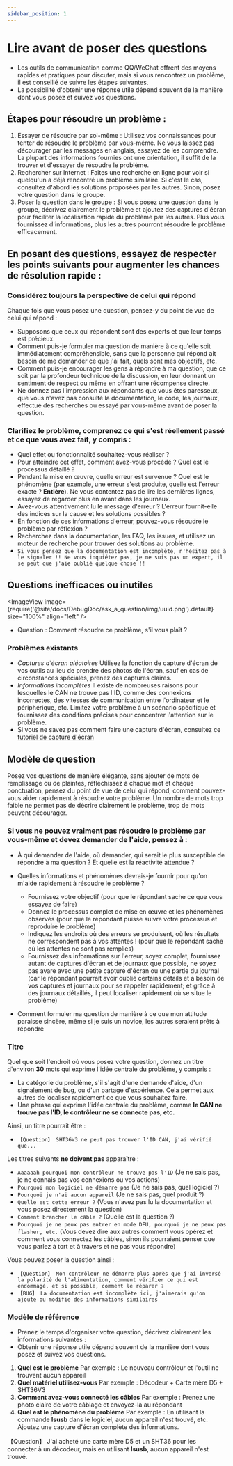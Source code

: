```yaml
---
sidebar_position: 1
---
```




# Lire avant de poser des questions

  * Les outils de communication comme QQ/WeChat offrent des moyens rapides et pratiques pour discuter, mais si vous rencontrez un problème, il est conseillé de suivre les étapes suivantes.
  * La possibilité d'obtenir une réponse utile dépend souvent de la manière dont vous posez et suivez vos questions.

## Étapes pour résoudre un problème :

  1. Essayer de résoudre par soi-même : Utilisez vos connaissances pour tenter de résoudre le problème par vous-même. Ne vous laissez pas décourager par les messages en anglais, essayez de les comprendre. La plupart des informations fournies ont une orientation, il suffit de la trouver et d'essayer de résoudre le problème.
  2. Rechercher sur Internet : Faites une recherche en ligne pour voir si quelqu'un a déjà rencontré un problème similaire. Si c'est le cas, consultez d'abord les solutions proposées par les autres. Sinon, posez votre question dans le groupe.
  3. Poser la question dans le groupe : Si vous posez une question dans le groupe, décrivez clairement le problème et ajoutez des captures d'écran pour faciliter la localisation rapide du problème par les autres. Plus vous fournissez d'informations, plus les autres pourront résoudre le problème efficacement.

## En posant des questions, essayez de respecter les points suivants pour augmenter les chances de résolution rapide :

### Considérez toujours la perspective de celui qui répond

  Chaque fois que vous posez une question, pensez-y du point de vue de celui qui répond :
  * Supposons que ceux qui répondent sont des experts et que leur temps est précieux.
  * Comment puis-je formuler ma question de manière à ce qu'elle soit immédiatement compréhensible, sans que la personne qui répond ait besoin de me demander ce que j'ai fait, quels sont mes objectifs, etc.
  * Comment puis-je encourager les gens à répondre à ma question, que ce soit par la profondeur technique de la discussion, en leur donnant un sentiment de respect ou même en offrant une récompense directe.
  * Ne donnez pas l'impression aux répondants que vous êtes paresseux, que vous n'avez pas consulté la documentation, le code, les journaux, effectué des recherches ou essayé par vous-même avant de poser la question.

### Clarifiez le problème, comprenez ce qui s'est réellement passé et ce que vous avez fait, y compris :

  * Quel effet ou fonctionnalité souhaitez-vous réaliser ?
  * Pour atteindre cet effet, comment avez-vous procédé ? Quel est le processus détaillé ?
  * Pendant la mise en œuvre, quelle erreur est survenue ? Quel est le phénomène (par exemple, une erreur s'est produite, quelle est l'erreur exacte ? **Entière**). Ne vous contentez pas de lire les dernières lignes, essayez de regarder plus en avant dans les journaux.
  * Avez-vous attentivement lu le message d'erreur ? L'erreur fournit-elle des indices sur la cause et les solutions possibles ?
  * En fonction de ces informations d'erreur, pouvez-vous résoudre le problème par réflexion ?
  * Recherchez dans la documentation, les FAQ, les issues, et utilisez un moteur de recherche pour trouver des solutions au problème.
  * `Si vous pensez que la documentation est incomplète, n'hésitez pas à le signaler !! Ne vous inquiétez pas, je ne suis pas un expert, il se peut que j'aie oublié quelque chose !!`

## Questions inefficaces ou inutiles

  <ImageView image={require('@site/docs/DebugDoc/ask_a_question/img/uuid.png').default} size="100%" align="left" />
  * Question : Comment résoudre ce problème, s'il vous plaît ?

### Problèmes existants

  * *Captures d'écran aléatoires* Utilisez la fonction de capture d'écran de vos outils au lieu de prendre des photos de l'écran, sauf en cas de circonstances spéciales, prenez des captures claires.
  * *Informations incomplètes* Il existe de nombreuses raisons pour lesquelles le CAN ne trouve pas l'ID, comme des connexions incorrectes, des vitesses de communication entre l'ordinateur et le périphérique, etc. Limitez votre problème à un scénario spécifique et fournissez des conditions précises pour concentrer l'attention sur le problème.
  * Si vous ne savez pas comment faire une capture d'écran, consultez ce [tutoriel de capture d'écran](https://www.bilibili.com/video/BV1LB4y1t7jy/?spm_id_from=333.337.search-card.all.click&vd_source=36affb37d7228751cd1fcbbda487dfdf)
## Modèle de question

Posez vos questions de manière élégante, sans ajouter de mots de remplissage ou de plaintes, réfléchissez à chaque mot et chaque ponctuation, pensez du point de vue de celui qui répond, comment pouvez-vous aider rapidement à résoudre votre problème. Un nombre de mots trop faible ne permet pas de décrire clairement le problème, trop de mots peuvent décourager.

### Si vous ne pouvez vraiment pas résoudre le problème par vous-même et devez demander de l'aide, pensez à :

  * À qui demander de l'aide, où demander, qui serait le plus susceptible de répondre à ma question ? Et quelle est la réactivité attendue ?

  * Quelles informations et phénomènes devrais-je fournir pour qu'on m'aide rapidement à résoudre le problème ?
    * Fournissez votre objectif (pour que le répondant sache ce que vous essayez de faire)
    * Donnez le processus complet de mise en œuvre et les phénomènes observés (pour que le répondant puisse suivre votre processus et reproduire le problème)
    * Indiquez les endroits où des erreurs se produisent, où les résultats ne correspondent pas à vos attentes ! (pour que le répondant sache où les attentes ne sont pas remplies)
    * Fournissez des informations sur l'erreur, soyez complet, fournissez autant de captures d'écran et de journaux que possible, ne soyez pas avare avec une petite capture d'écran ou une partie du journal (car le répondant pourrait avoir oublié certains détails et a besoin de vos captures et journaux pour se rappeler rapidement; et grâce à des journaux détaillés, il peut localiser rapidement où se situe le problème)

  * Comment formuler ma question de manière à ce que mon attitude paraisse sincère, même si je suis un novice, les autres seraient prêts à répondre

### Titre

  Quel que soit l'endroit où vous posez votre question, donnez un titre d'environ **30** mots qui exprime l'idée centrale du problème, y compris :
  * La catégorie du problème, s'il s'agit d'une demande d'aide, d'un signalement de bug, ou d'un partage d'expérience. Cela permet aux autres de localiser rapidement ce que vous souhaitez faire.
  * Une phrase qui exprime l'idée centrale du problème, comme **le CAN ne trouve pas l'ID, le contrôleur ne se connecte pas, etc.**

  Ainsi, un titre pourrait être :
  * `【Question】 SHT36V3 ne peut pas trouver l'ID CAN, j'ai vérifié que...`

  Les titres suivants **ne doivent pas** apparaître :
  * `Aaaaaah pourquoi mon contrôleur ne trouve pas l'ID` (Je ne sais pas, je ne connais pas vos connexions ou vos actions)
  * `Pourquoi mon logiciel ne démarre pas` (Je ne sais pas, quel logiciel ?)
  * `Pourquoi je n'ai aucun appareil` (Je ne sais pas, quel produit ?)
  * `Quelle est cette erreur ?` (Vous n'avez pas lu la documentation et vous posez directement la question)
  * `Comment brancher le câble ?` (Quelle est la question ?)
  * `Pourquoi je ne peux pas entrer en mode DFU, pourquoi je ne peux pas flasher, etc.` (Vous devez dire aux autres comment vous opérez et comment vous connectez les câbles, sinon ils pourraient penser que vous parlez à tort et à travers et ne pas vous répondre)

  Vous pouvez poser la question ainsi :
  * `【Question】 Mon contrôleur ne démarre plus après que j'ai inversé la polarité de l'alimentation, comment vérifier ce qui est endommagé, et si possible, comment le réparer ?`
  * `【BUG】 La documentation est incomplète ici, j'aimerais qu'on ajoute ou modifie des informations similaires`

### Modèle de référence

  * Prenez le temps d'organiser votre question, décrivez clairement les informations suivantes :
  * Obtenir une réponse utile dépend souvent de la manière dont vous posez et suivez vos questions.

  1. **Quel est le problème** Par exemple : Le nouveau contrôleur et l'outil ne trouvent aucun appareil
  2. **Quel matériel utilisez-vous** Par exemple : Décodeur + Carte mère D5 + SHT36V3
  3. **Comment avez-vous connecté les câbles** Par exemple : Prenez une photo claire de votre câblage et envoyez-la au répondant
  4. **Quel est le phénomène du problème** Par exemple : En utilisant la commande **lsusb** dans le logiciel, aucun appareil n'est trouvé, etc. Ajoutez une capture d'écran complète des informations.

  【Question】 J'ai acheté une carte mère D5 et un SHT36 pour les connecter à un décodeur, mais en utilisant **lsusb**, aucun appareil n'est trouvé.